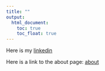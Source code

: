 ```yaml
---
title: ""
output: 
  html_document:
    toc: true
    toc_float: true
---
```



Here is my [linkedin](https://www.linkedin.com/in/riya-bhilegaonkar/)

Here is a link to the about page:
[about](about.html)